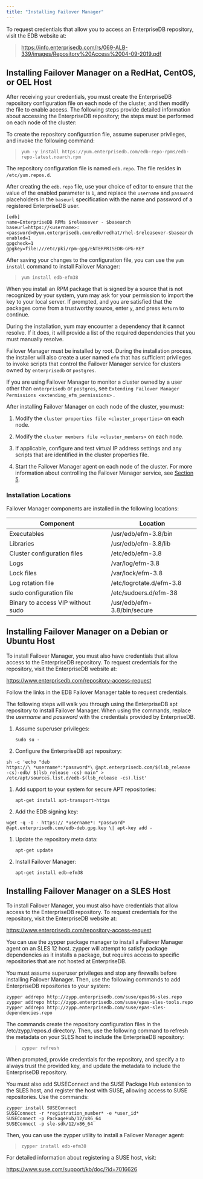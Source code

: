 ```yaml
---
title: "Installing Failover Manager"
---
```


<div id="installing_efm" class="registered_link"></div>

To request credentials that allow you to access an EnterpriseDB repository, visit the EDB website at:

> <https://info.enterprisedb.com/rs/069-ALB-339/images/Repository%20Access%2004-09-2019.pdf>

<div id="linux_installation" class="registered_link"></div>

## Installing Failover Manager on a RedHat, CentOS, or OEL Host

After receiving your credentials, you must create the EnterpriseDB repository configuration file on each node of the cluster, and then modify the file to enable access. The following steps provide detailed information about accessing the EnterpriseDB repository; the steps must be performed on each node of the cluster:

To create the repository configuration file, assume superuser privileges, and invoke the following command:

> `yum -y install https://yum.enterprisedb.com/edb-repo-rpms/edb-repo-latest.noarch.rpm`

The repository configuration file is named `edb.repo`. The file resides in `/etc/yum.repos.d`.

After creating the `edb.repo` file, use your choice of editor to ensure that the value of the enabled parameter is `1`, and replace the `username` and `password` placeholders in the `baseurl` specification with the name and password of a registered EnterpriseDB user.

```
[edb]
name=EnterpriseDB RPMs $releasever - $basearch
baseurl=https://<username>:<password>@yum.enterprisedb.com/edb/redhat/rhel-$releasever-$basearch
enabled=1
gpgcheck=1
gpgkey=file:///etc/pki/rpm-gpg/ENTERPRISEDB-GPG-KEY
```

After saving your changes to the configuration file, you can use the `yum install` command to install Failover Manager:

> `yum install edb-efm38`

When you install an RPM package that is signed by a source that is not recognized by your system, yum may ask for your permission to import the key to your local server. If prompted, and you are satisfied that the packages come from a trustworthy source, enter `y`, and press `Return` to continue.

During the installation, yum may encounter a dependency that it cannot resolve. If it does, it will provide a list of the required dependencies that you must manually resolve.

Failover Manager must be installed by root. During the installation process, the installer will also create a user named `efm` that has sufficient privileges to invoke scripts that control the Failover Manager service for clusters owned by `enterprisedb` or `postgres`.

If you are using Failover Manager to monitor a cluster owned by a user other than `enterprisedb` or `postgres`, see `Extending Failover Manager Permissions <extending_efm_permissions>` .

After installing Failover Manager on each node of the cluster, you must:

1.  Modify the `cluster properties file <cluster_properties>` on each node.

2.  Modify the `cluster members file <cluster_members>` on each node.

3.  If applicable, configure and test virtual IP address settings and any scripts that are identified in the cluster properties file.

4.  Start the Failover Manager agent on each node of the cluster. For more information about controlling the Failover Manager service, see [Section 5](08_controlling_efm_service/#controlling-the-failover-manager-service).

### Installation Locations

Failover Manager components are installed in the following locations:

| Component                         | Location                    |
| --------------------------------- | --------------------------- |
| Executables                       | /usr/edb/efm-3.8/bin        |
| Libraries                         | /usr/edb/efm-3.8/lib        |
| Cluster configuration files       | /etc/edb/efm-3.8            |
| Logs                              | /var/log/efm-3.8            |
| Lock files                        | /var/lock/efm-3.8           |
| Log rotation file                 | /etc/logrotate.d/efm-3.8    |
| sudo configuration file           | /etc/sudoers.d/efm-38       |
| Binary to access VIP without sudo | /usr/edb/efm-3.8/bin/secure |

<div id="installing_debian_ubuntu" class="registered_link"></div>

## Installing Failover Manager on a Debian or Ubuntu Host

To install Failover Manager, you must also have credentials that allow access to the EnterpriseDB repository. To request credentials for the repository, visit the EnterpriseDB website at:

<https://www.enterprisedb.com/repository-access-request>

Follow the links in the EDB Failover Manager table to request credentials.

The following steps will walk you through using the EnterpriseDB apt repository to install Failover Manager. When using the commands, replace the *username* and *password* with the credentials provided by EnterpriseDB.

1.  Assume superuser privileges:

    `sudo su -`

2.  Configure the EnterpriseDB apt repository:

<!-- -->

```
sh -c 'echo "deb
https://\ *username*:*password*\ @apt.enterprisedb.com/$(lsb_release
-cs)-edb/ $(lsb_release -cs) main" >
/etc/apt/sources.list.d/edb-$(lsb_release -cs).list'
```

1.  Add support to your system for secure APT repositories:

    `apt-get install apt-transport-https`

2.  Add the EDB signing key:

<!-- -->

```
wget -q -O - https:// *username*: *password*
@apt.enterprisedb.com/edb-deb.gpg.key \| apt-key add -
```

1.  Update the repository meta data:

    `apt-get update`

2.  Install Failover Manager:

    `apt-get install edb-efm38`

<div id="sles_installation" class="registered_link"></div>

## Installing Failover Manager on a SLES Host

To install Failover Manager, you must also have credentials that allow access to the EnterpriseDB repository. To request credentials for the repository, visit the EnterpriseDB website at:

<https://www.enterprisedb.com/repository-access-request>

You can use the zypper package manager to install a Failover Manager agent on an SLES 12 host. zypper will attempt to satisfy package dependencies as it installs a package, but requires access to specific repositories that are not hosted at EnterpriseDB.

You must assume superuser privileges and stop any firewalls before installing Failover Manager. Then, use the following commands to add EnterpriseDB repositories to your system:

```
zypper addrepo http://zypp.enterprisedb.com/suse/epas96-sles.repo
zypper addrepo http://zypp.enterprisedb.com/suse/epas-sles-tools.repo
zypper addrepo http://zypp.enterprisedb.com/suse/epas-sles-dependencies.repo
```

The commands create the repository configuration files in the /etc/zypp/repos.d directory. Then, use the following command to refresh the metadata on your SLES host to include the EnterpriseDB repository:

> `zypper refresh`

When prompted, provide credentials for the repository, and specify a to always trust the provided key, and update the metadata to include the EnterpriseDB repository.

You must also add SUSEConnect and the SUSE Package Hub extension to the SLES host, and register the host with SUSE, allowing access to SUSE repositories. Use the commands:

```
zypper install SUSEConnect
SUSEConnect -r *registration_number* -e *user_id*
SUSEConnect -p PackageHub/12/x86_64
SUSEConnect -p sle-sdk/12/x86_64
```

Then, you can use the zypper utility to install a Failover Manager agent:

> `zypper install edb-efm38`

For detailed information about registering a SUSE host, visit:

<https://www.suse.com/support/kb/doc/?id=7016626>

